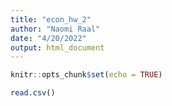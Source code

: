 ---
title: "econ_hw_2"
author: "Naomi Raal"
date: "4/20/2022"
output: html_document
---

```{r setup, include=FALSE}
knitr::opts_chunk$set(echo = TRUE)
```

```{r}
read.csv()
```

